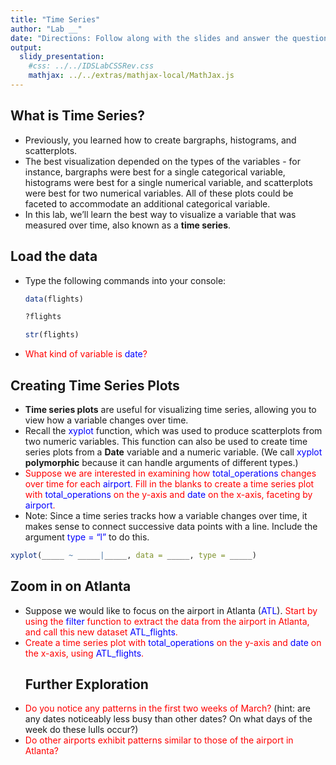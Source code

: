 ```yaml
---
title: "Time Series"
author: "Lab __"
date: "Directions: Follow along with the slides and answer the questions in red font in your journal."
output: 
  slidy_presentation: 
    #css: ../../IDSLabCSSRev.css
    mathjax: ../../extras/mathjax-local/MathJax.js
---
```


## What is Time Series?

<ul>

<li>Previously, you learned how to create bargraphs, histograms, and scatterplots.</li>

<li>The best visualization depended on the types of the variables - for instance, bargraphs were best for a single categorical variable, histograms were best for a single numerical variable, and scatterplots were best for two numerical variables. All of these plots could be faceted to accommodate an additional categorical variable.</li>

<li>In this lab, we'll learn the best way to visualize a variable that was measured over time, also known as a <b>time series</b>.</li>

</ul>

## Load the data

<ul>

<li>Type the following commands into your console:</li>

```r
data(flights)
```

```r
?flights
```

```r
str(flights)
```

<li><span style="color: red;"> What kind of variable is <span style="color: blue;">date</span>?</span></li>

</ul>

## Creating Time Series Plots

<ul>

<li><b>Time series plots</b> are useful for visualizing time series, allowing you to view how a variable changes over time.</li>

<li>Recall the <span style="color: blue;">xyplot</span> function, which was used to produce scatterplots from two numeric variables. This function can also be used to create time series plots from a <b>Date</b> variable and a numeric variable. (We call <span style="color: blue;">xyplot</span> <b>polymorphic</b> because it can handle arguments of different types.)</li>

<li><span style="color: red;">Suppose we are interested in examining how <span style="color: blue;">total_operations</span> changes over time for each <span style="color: blue;">airport</span>. Fill in the blanks to create a time series plot with <span style="color: blue;">total_operations</span> on the y-axis and <span style="color: blue;">date</span> on the x-axis, faceting by <span style="color: blue;">airport</span>.</span></li>

<li>Note: Since a time series tracks how a variable changes over time, it makes sense to connect successive data points with a line. Include the argument <span style="color: blue;">type = "l"</span> to do this. </li>

</ul>

```r
xyplot(_____ ~ _____|_____, data = _____, type = _____)
```

## Zoom in on Atlanta

<ul>

<li>Suppose we would like to focus on the airport in Atlanta (<span style="color: blue;">ATL</span>). <span style="color: red;">Start by using the <span style="color: blue;">filter</span> function to extract the data from the airport in Atlanta, and call this new dataset <span style="color: blue;">ATL_flights</span>.</li>

<li><span style="color: red;">Create a time series plot with <span style="color: blue;">total_operations</span> on the y-axis and <span style="color: blue;">date</span> on the x-axis, using <span style="color: blue;">ATL_flights</span>.</li>

## Further Exploration

<li><span style="color: red;">Do you notice any patterns in the first two weeks of March?</span> (hint: are any dates noticeably less busy than other dates? On what days of the week do these lulls occur?)</li>

<li><span style="color: red;">Do other airports exhibit patterns similar to those of the airport in Atlanta?</span></li>

</ul>